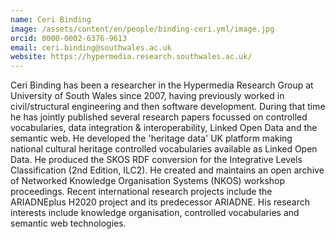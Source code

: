 ```yaml
---
name: Ceri Binding
image: /assets/content/en/people/binding-ceri.yml/image.jpg
orcid: 0000-0002-6376-9613
email: ceri.binding@southwales.ac.uk
website: https://hypermedia.research.southwales.ac.uk/
---
```

Ceri Binding has been a researcher in the Hypermedia Research Group at University of South Wales since 2007, having previously worked in civil/structural engineering and then software development. During that time he has jointly published several research papers focussed on controlled vocabularies, data integration & interoperability, Linked Open Data and the semantic web. He developed the 'heritage data' UK platform making national cultural heritage controlled vocabularies available as Linked Open Data. He produced the SKOS RDF conversion for the Integrative Levels Classification (2nd Edition, ILC2). He created and maintains an open archive of Networked Knowledge Organisation Systems (NKOS) workshop proceedings. Recent international research projects include the ARIADNEplus H2020 project and its predecessor ARIADNE. His research interests include knowledge organisation, controlled vocabularies and semantic web technologies.
